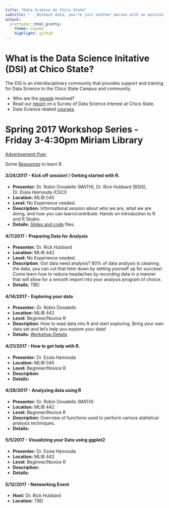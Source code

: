 ```yaml
---
title: "Data Science at Chico State"
subtitle: " -_Without data, you're just another person with an opinion._  W. Edwards Deming' "
output:
  prettydoc::html_pretty:
    theme: cayman
    highlight: github
---
```


# What is the Data Science Initative (DSI) at Chico State? 

The DSI is an interdisciplinary community that provides support and training for Data Science to the Chico State Campus and community. 

<!--* Read more about our [mission](mission.html) here. -->
* Who are the [people](people.html) involved? 
* Read our [report](DSInterestSurveyAnalysis.pdf) on a Survey of Data Science Interest at Chico State. 
* Data Science related [courses](curriculum/courses.html). 

# Spring 2017 Workshop Series - Friday 3-4:30pm Miriam Library

[Advertisement flyer](Data Science Initiative Workshop Flier.pdf)

Some [Resources](resources.html) to learn R. 


#### 3/24/2017 - Kick off session! / Getting started with R.
* **Presenter:** Dr. Robin Donatello (MATH), Dr. Rick Hubbard (BSIS), Dr. Essia Hamouda (CSCI)
* **Location:** MLIB 045
* **Level:** No Experience needed. 
* **Description:** 	Informational session about who we are, what we are doing, and how you 
can learn/contribute. Hands on introduction to R and R Studio. 
* **Details:** [Slides and code](materials/2017-03-24.html) files. 

#### 4/7/2017 - Preparing Data for Analysis

* **Presenter:** Dr. Rick Hubbard
* **Location:** MLIB 442
* **Level:** No Experience needed. 
* **Description:** Got data need analysis? 80% of data analysis is cleaning the data, 
you can cut that time down by setting yourself up for success! Come learn how to reduce 
headaches by recording data in a manner that will allow for a smooth import into your 
analysis program of choice. 
* **Details:** TBD

#### 4/14/2017 - Exploring your data
* **Presenter:** Dr. Robin Donatello 
* **Location:** MLIB 442
* **Level:** Beginner/Novice R
* **Description:** 	How to read data into R and start exploring. Bring your own data set and let's help you explore your data! 
* **Details:** [Workshop Details](materials/2017-04-14.html)

#### 4/21/2017	- How to get help with R. 
* **Presenter:** Dr. Essia Hamouda 
* **Location:** MLIB 045
* **Level:** Beginner/Novice R  
* **Description:** 	
* **Details:** 

#### 4/28/2017	- Analyzing data using R
* **Presenter:** Dr. Robin Donatello (MATH)
* **Location:** MLIB 442
* **Level:** Beginner/Novice R  
* **Description:** 	Overview of functions used to perform various statistical analysis techniques.
* **Details:** 

#### 5/5/2017	- Visualizing your Data using ggplot2
* **Presenter:** Dr. Essia Hamouda 
* **Location:** MLIB 442
* **Level:** Beginner/Novice R  
* **Description:** 	
* **Details:** 

#### 5/12/2017 - Networking Event
* **Host:** Dr. Rick Hubbard
* **Location:** TBD




